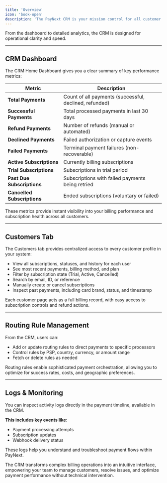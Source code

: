 ```yaml
---
title: 'Overview'
icon: 'book-open'
description: 'The PayNext CRM is your mission control for all customer billing operations. It provides a real-time view into payments, subscriptions, and customer activity helping your team track performance, troubleshoot issues, and take action.'
---
```


<Info>
From the dashboard to detailed analytics, the CRM is designed for operational clarity and speed.
</Info>

---

## CRM Dashboard

The CRM Home Dashboard gives you a clear summary of key performance metrics:

| Metric | Description |
|---|---|
| **Total Payments** | Count of all payments (successful, declined, refunded) |
| **Successful Payments** | Total processed payments in last 30 days |
| **Refund Payments** | Number of refunds (manual or automated) |
| **Declined Payments** | Failed authorization or capture events |
| **Failed Payments** | Terminal payment failures (non-recoverable) |
| **Active Subscriptions** | Currently billing subscriptions |
| **Trial Subscriptions** | Subscriptions in trial period |
| **Past Due Subscriptions** | Subscriptions with failed payments being retried |
| **Cancelled Subscriptions** | Ended subscriptions (voluntary or failed) |

<Check>
These metrics provide instant visibility into your billing performance and subscription health across all customers.
</Check>

---

## Customers Tab

The Customers tab provides centralized access to every customer profile in your system:

- View all subscriptions, statuses, and history for each user
- See most recent payments, billing method, and plan
- Filter by subscription state (Trial, Active, Cancelled)
- Search by email, ID, or reference
- Manually create or cancel subscriptions
- Inspect past payments, including card brand, status, and timestamp

<Note>
Each customer page acts as a full billing record, with easy access to subscription controls and refund actions.
</Note>

---

## Routing Rule Management

From the CRM, users can:

- Add or update routing rules to direct payments to specific processors
- Control rules by PSP, country, currency, or amount range
- Fetch or delete rules as needed

<Tip>
Routing rules enable sophisticated payment orchestration, allowing you to optimize for success rates, costs, and geographic preferences.
</Tip>

---

## Logs & Monitoring

You can inspect activity logs directly in the payment timeline, available in the CRM.

**This includes key events like:**

- Payment processing attempts
- Subscription updates
- Webhook delivery status

<Note>
These logs help you understand and troubleshoot payment flows within PayNext.
</Note>


The CRM transforms complex billing operations into an intuitive interface, empowering your team to manage customers, resolve issues, and optimize payment performance without technical intervention.
